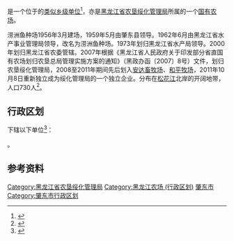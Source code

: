 {{中国乡级行政区|23/12/82/501/000
|行政区全称           = {{PAGENAMEBASE}}
|上级行政区           = [[黑龙江省农垦绥化管理局|黑龙江省农垦绥化管理局]]
}}
'''{{PAGENAMEBASE}}'''是一个位于{{PRC admin/fullname|23/12/82/501/000|3}}的[[类似乡级单位|类似乡级单位]]<ref>{{PRC admin/ref sgc|{{PRC admin/parent|23/12/82/501/000}}}}</ref>，亦是[[黑龙江省农垦绥化管理局|黑龙江省农垦绥化管理局]]所属的一个[[国有农场|国有农场]]。

涝洲鱼种场1956年3月建场，1959年5月由肇东县领导。1962年6月由黑龙江省水产事业管理局领导，改名为涝洲鱼种场。1973年划归黑龙江省水产局领导。2000年划归黑龙江省农委管辖。2007年根据《黑龙江省人民政府关于印发部分省直国有农场划归农垦总局管理实施方案的通知》（黑政办函〔2007〕8号）文件，划归农垦绥化管理局，2008至2011年期间先后划入[[安达畜牧场|安达畜牧场]]、[[和平牧场|和平牧场]]，2011年10月8日重新独立成为绥化管理局的一个独立企业。分布在[[松花江|松花江]]北岸的开阔地带，人口730人<ref>{{cite web |title=涝洲鱼种场 |url=http://zw.chinabdh.com/lzzfarm/index.jhtml |website=黑龙江省农垦总局}}</ref>。

== 行政区划 ==
{{PAGENAMEBASE}}下辖以下单位<ref>{{PRC admin/ref sgc|23/12/82/501/000}}</ref>：

{{PRC admin/children|23/12/82/501/000}}。

== 参考资料 ==
{{reflist}}

{{黑龙江省绥化市肇东市行政区划}}
{{黑龙江省农垦总局}}
{{黑龙江行政区划小作品}}
[[Category:黑龙江省农垦绥化管理局|Category:黑龙江省农垦绥化管理局]]
[[Category:黑龙江农场_(行政区划)|Category:黑龙江农场 (行政区划)]]
[[Category:绥化类似乡级单位|肇东市]]
[[Category:肇东市行政区划|Category:肇东市行政区划]]